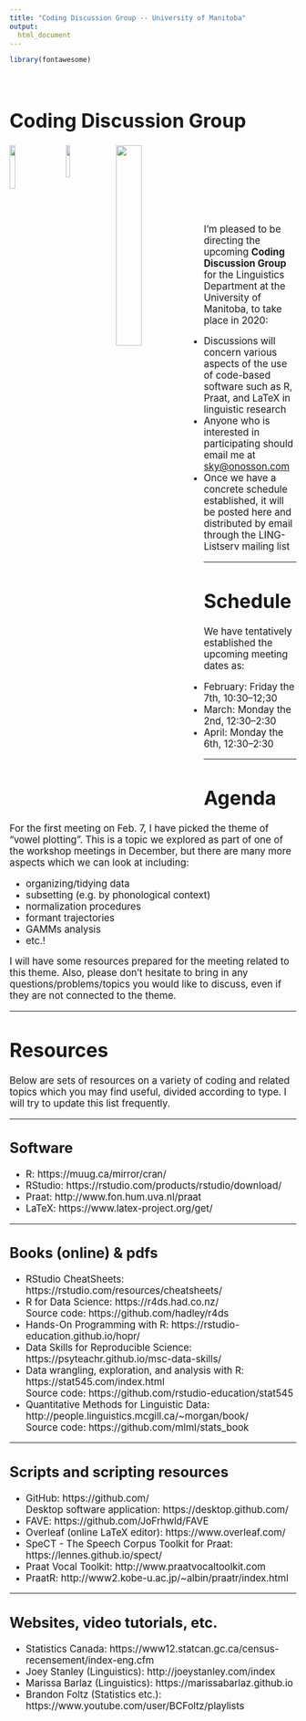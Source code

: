 ```yaml
---
title: "Coding Discussion Group -- University of Manitoba"
output:
  html_document
---
```


<style type="text/css">

h1.title {
  display: none;
}
</style>

```r
library(fontawesome)
```

<br>

<big>

# Coding Discussion Group

<img src="images/Rlogo.png" style="width:14%" align="left">

<img src="images/PraatLogo.png" style="width:12%; margin-left: 25px" align="left">

<img src="images/LaTeXlogo.png" style="width:30%; margin-left: 25px" align="left">

<br><br><br><br><br><br>

I'm pleased to be directing the upcoming **Coding Discussion Group** for the Linguistics Department at the University of Manitoba, to take place in 2020:

* Discussions will concern various aspects of the use of code-based software such as R, Praat, and LaTeX in linguistic research
* Anyone who is interested in participating should email me at <sky@onosson.com>
* Once we have a concrete schedule established, it will be posted here and distributed by email through the LING-Listserv mailing list

---

# Schedule

We have tentatively established the upcoming meeting dates as:

* February: Friday the 7th, 10:30--12;30
* March: Monday the 2nd, 12:30--2:30 
* April: Monday the 6th, 12:30--2:30

---

# Agenda

For the first meeting on Feb. 7, I have picked the theme of "vowel plotting". This is a topic we explored as part of one of the workshop meetings in December, but there are many more aspects which we can look at including:

* organizing/tidying data
* subsetting (e.g. by phonological context)
* normalization procedures
* formant trajectories
* GAMMs analysis
* etc.!

I will have some resources prepared for the meeting related to this theme. Also, please don't hesitate to bring in any questions/problems/topics you would like to discuss, even if they are not connected to the theme.

---

# Resources

Below are sets of resources on a variety of coding and related topics which you may find useful, divided according to type. I will try to update this list frequently.

---

## Software

* R: https://muug.ca/mirror/cran/
* RStudio: https://rstudio.com/products/rstudio/download/
* Praat: http://www.fon.hum.uva.nl/praat
* LaTeX: https://www.latex-project.org/get/

---

## Books (online) & pdfs

* RStudio CheatSheets: https://rstudio.com/resources/cheatsheets/
* R for Data Science: https://r4ds.had.co.nz/ <br> Source code: https://github.com/hadley/r4ds
* Hands-On Programming with R: https://rstudio-education.github.io/hopr/
* Data Skills for Reproducible Science: https://psyteachr.github.io/msc-data-skills/
* Data wrangling, exploration, and analysis with R: https://stat545.com/index.html <br> Source code: https://github.com/rstudio-education/stat545
* Quantitative Methods for Linguistic Data: http://people.linguistics.mcgill.ca/~morgan/book/ <br> Source code: https://github.com/mlml/stats_book

---

## Scripts and scripting resources

* GitHub: https://github.com/ <br> Desktop software application: https://desktop.github.com/
* FAVE: https://github.com/JoFrhwld/FAVE
* Overleaf (online LaTeX editor): https://www.overleaf.com/
* SpeCT - The Speech Corpus Toolkit for Praat: https://lennes.github.io/spect/
* Praat Vocal Toolkit: http://www.praatvocaltoolkit.com
* PraatR: http://www2.kobe-u.ac.jp/~albin/praatr/index.html

---

## Websites, video tutorials, etc.

* Statistics Canada: https://www12.statcan.gc.ca/census-recensement/index-eng.cfm
* Joey Stanley (Linguistics): http://joeystanley.com/index
* Marissa Barlaz (Linguistics): https://marissabarlaz.github.io
* Brandon Foltz (Statistics etc.): https://www.youtube.com/user/BCFoltz/playlists

</big>